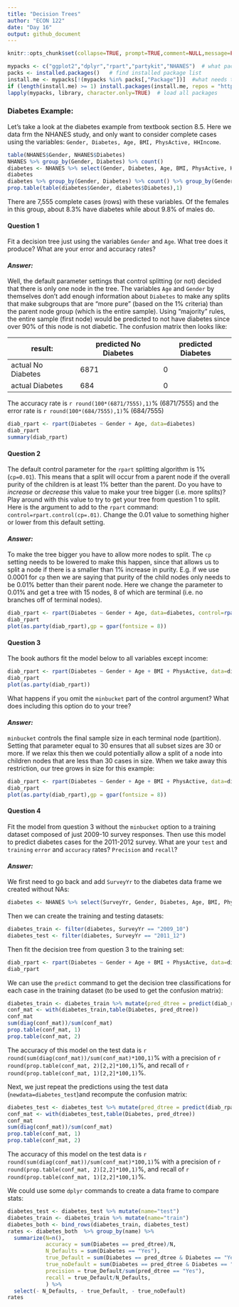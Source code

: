 ```yaml
---
title: "Decision Trees" 
author: "ECON 122"
date: "Day 16"
output: github_document
---
```


```r
knitr::opts_chunk$set(collapse=TRUE, prompt=TRUE,comment=NULL,message=FALSE, include=TRUE, fig.width = 9, fig.height = 4)
```

```r
mypacks <- c("ggplot2","dplyr","rpart","partykit","NHANES")  # what packages are needed?
packs <- installed.packages()   # find installed package list
install.me <- mypacks[!(mypacks %in% packs[,"Package"])]  #what needs to be installed?
if (length(install.me) >= 1) install.packages(install.me, repos = "http://cran.us.r-project.org")   # install (if needed)
lapply(mypacks, library, character.only=TRUE)  # load all packages
```


### Diabetes Example:
Let's take a look at the diabetes example from textbook section 8.5. Here we data frm the NHANES study, and only want to consider complete cases using the variables: `Gender, Diabetes, Age, BMI, PhysActive, HHIncome`. 
```r
table(NHANES$Gender, NHANES$Diabetes)
NHANES %>% group_by(Gender, Diabetes) %>% count()
diabetes <- NHANES %>% select(Gender, Diabetes, Age, BMI, PhysActive, HHIncome) %>% na.omit()
diabetes
diabetes %>% group_by(Gender, Diabetes) %>% count() %>% group_by(Gender) %>% mutate(propByGender = n/sum(n))
prop.table(table(diabetes$Gender, diabetes$Diabetes),1)
```
There are 7,555 complete cases (rows) with these variables. Of the females in this group, about 8.3% have diabetes while about 9.8% of males do. 

#### Question 1
Fit a decision tree just using the variables `Gender` and `Age`. What tree does it produce? What are your error and accuracy rates?

#### *Answer:* 
Well, the default parameter settings that control splitting (or not) decided that there is only one node in the tree. The variables `Age` and `Gender` by themselves don't add enough information about `Diabetes` to make any splits that make subgroups that are "more pure" (based on the 1% criteria) than the parent node group (which is the entire sample). Using "majority" rules, the entire sample (first node) would be predicted to not have diabetes since over 90% of this node is not diabetic. The confusion matrix then looks like:

 result: | predicted No Diabetes | predicted Diabetes 
----|------|-----
actual No Diabetes | 6871 | 0 
actual Diabetes | 684 | 0 

The accuracy rate is `r round(100*(6871/7555),1)`% (6871/7555) and the error rate is `r round(100*(684/7555),1)`% (684/7555)

```r
diab_rpart <- rpart(Diabetes ~ Gender + Age, data=diabetes)
diab_rpart
summary(diab_rpart)
```

#### Question 2
The default control parameter for the `rpart` splitting algorithm is 1% (`cp=0.01`). This means that a split will occur from a parent node if the overall purity of the children is at least 1% better than the parent. Do you have to *increase* or *decrease* this value to make your tree bigger (i.e. more splits)? Play around with this value to try to get your tree from question 1 to split. Here is the argument to add to the `rpart` command: `control=rpart.control(cp=.01)`. Change the 0.01 value to something higher or lower from this default setting. 

#### *Answer:* 
To make the tree bigger you have to allow more nodes to split. The `cp` setting needs to be lowered to make this happen, since that allows us to split a node if there is a smaller than 1% increase in purity. E.g. if we use 0.0001 for `cp` then we are saying that purity of the child nodes only needs to be 0.01% better than their parent node. Here we change the parameter to 0.01% and get a tree with 15 nodes, 8 of which are terminal (i.e. no branches off of terminal nodes). 
```r
diab_rpart <- rpart(Diabetes ~ Gender + Age, data=diabetes, control=rpart.control(cp=.0001))
diab_rpart
plot(as.party(diab_rpart),gp = gpar(fontsize = 8))
```

#### Question 3
The book authors fit the model below to all variables except income:

```r
diab_rpart <- rpart(Diabetes ~ Gender + Age + BMI + PhysActive, data=diabetes, control=rpart.control(cp=.005, minbucket = 30))
diab_rpart
plot(as.party(diab_rpart))
```

What happens if you omit the `minbucket` part of the control argument? What does including this option do to your tree?

#### *Answer:* 
`minbucket` controls the final sample size in each terminal node (partition). Setting that parameter equal to 30 ensures that all subset sizes are 30 or more. If we relax this then we could potentially allow a split of a node into children nodes that are less than 30 cases in size. When we take away this restriction, our tree grows in size for this example:
```r
diab_rpart <- rpart(Diabetes ~ Gender + Age + BMI + PhysActive, data=diabetes, control=rpart.control(cp=.005))
diab_rpart
plot(as.party(diab_rpart),gp = gpar(fontsize = 8))
```

#### Question 4
Fit the model from question 3 without the `minbucket` option to a training dataset composed of just 2009-10 survey responses. Then use this model to predict diabetes cases for the 2011-2012 survey. What are your `test` and `training` `error` and `accuracy` rates? `Precision` and `recall`?

#### *Answer:*
We first need to go back and add `SurveyYr` to the diabetes data frame we created without NAs:
```r
diabetes <- NHANES %>% select(SurveyYr, Gender, Diabetes, Age, BMI, PhysActive, HHIncome) %>% na.omit()
```

Then we can create the training and testing datasets:
```r
diabetes_train <- filter(diabetes, SurveyYr == "2009_10")
diabetes_test <- filter(diabetes, SurveyYr == "2011_12")
```
Then fit the decision tree from question 3 to the training set:
```r
diab_rpart <- rpart(Diabetes ~ Gender + Age + BMI + PhysActive, data=diabetes_train, control=rpart.control(cp=.005))
diab_rpart
```
We can use the `predict` command to get the decision tree classifications for each case in the training dataset (to be used to get the confusion matrix):
```r
diabetes_train <- diabetes_train %>% mutate(pred_dtree = predict(diab_rpart, type="class"))
conf_mat <- with(diabetes_train,table(Diabetes, pred_dtree))
conf_mat
sum(diag(conf_mat))/sum(conf_mat)
prop.table(conf_mat, 1)
prop.table(conf_mat, 2)
```
The accuracy of this model on the test data is `r round(sum(diag(conf_mat))/sum(conf_mat)*100,1)`% with a precision of  `r round(prop.table(conf_mat, 2)[2,2]*100,1)`%, and recall of  `r round(prop.table(conf_mat, 1)[2,2]*100,1)`%. 

Next, we just repeat the predictions using the test data (`newdata=diabetes_test `)and recompute the confusion matrix:
```r
diabetes_test <- diabetes_test %>% mutate(pred_dtree = predict(diab_rpart,newdata=diabetes_test, type="class"))
conf_mat <- with(diabetes_test,table(Diabetes, pred_dtree))
conf_mat
sum(diag(conf_mat))/sum(conf_mat)
prop.table(conf_mat, 1)
prop.table(conf_mat, 2)
```
The accuracy of this model on the test data is `r round(sum(diag(conf_mat))/sum(conf_mat)*100,1)`% with a precision of  `r round(prop.table(conf_mat, 2)[2,2]*100,1)`%, and recall of  `r round(prop.table(conf_mat, 1)[2,2]*100,1)`%. 

We could use some `dplyr` commands to create a data frame to compare stats:

```r
diabetes_test <- diabetes_test %>% mutate(name="test")
diabetes_train <- diabetes_train %>% mutate(name="train")
diabetes_both <- bind_rows(diabetes_train, diabetes_test)
rates <- diabetes_both  %>% group_by(name) %>%
  summarize(N=n(),
            accuracy = sum(Diabetes == pred_dtree)/N, 
            N_Defaults = sum(Diabetes == "Yes"),
            true_Default = sum(Diabetes == pred_dtree & Diabetes == "Yes"), 
            true_noDefault = sum(Diabetes == pred_dtree & Diabetes == "No"), 
            precision = true_Default/sum(pred_dtree == "Yes"),
            recall = true_Default/N_Defaults, 
            ) %>%
  select(- N_Defaults, - true_Default, - true_noDefault)
rates
```

